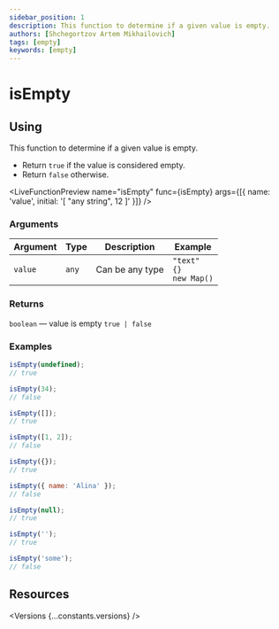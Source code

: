 ```yaml
---
sidebar_position: 1
description: This function to determine if a given value is empty.
authors: [Shchegortzov Artem Mikhailovich]
tags: [empty]
keywords: [empty]
---
```




# isEmpty

## Using

This function to determine if a given value is empty.

- Return `true` if the value is considered empty.
- Return `false` otherwise.

<LiveFunctionPreview
  name="isEmpty"
  func={isEmpty}
  args={[{ name: 'value', initial: '[ "any string", 12 ]' }]}
/>

### Arguments

| Argument | Type  | Description     | Example                                 |
| -------- | ----- | --------------- | --------------------------------------- |
| `value`  | `any` | Can be any type | `"text"` <br /> `{}` <br /> `new Map()` |

### Returns

`boolean` — value is empty `true | false`

### Examples

```js
isEmpty(undefined);
// true

isEmpty(34);
// false

isEmpty([]);
// true

isEmpty([1, 2]);
// false

isEmpty({});
// true

isEmpty({ name: 'Alina' });
// false

isEmpty(null);
// true

isEmpty('');
// true

isEmpty('some');
// false
```

## Resources

<Versions {...constants.versions} />

<div style={{ display: 'flex', gap: 20 }}>
  <GitHubResourceButton linkPath={constants.resourceLinkPath} />
  <CodeSandboxResourceButton link={constants.codeSandboxLink} />
</div>
